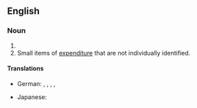 ==English==

===Noun===
{{head|en|noun form}}

# {{plural of|incidental|lang=en}}
# Small items of [[expenditure]] that are not individually identified.

====Translations====
{{trans-top|small items that are not individually identified}}
* German: {{t|de|Kleinmaterial|n}}, {{t+|de|Kleinkram|m}}, {{t|de|Nebenausgaben|f}}, {{t|de|unvorhergesehene Ausgaben|f}}, {{t|de|Verbrauchsmaterial|n}}
{{trans-mid}}
* Japanese: {{t|ja|雑費|tr=Zappi}}
{{trans-bottom}}